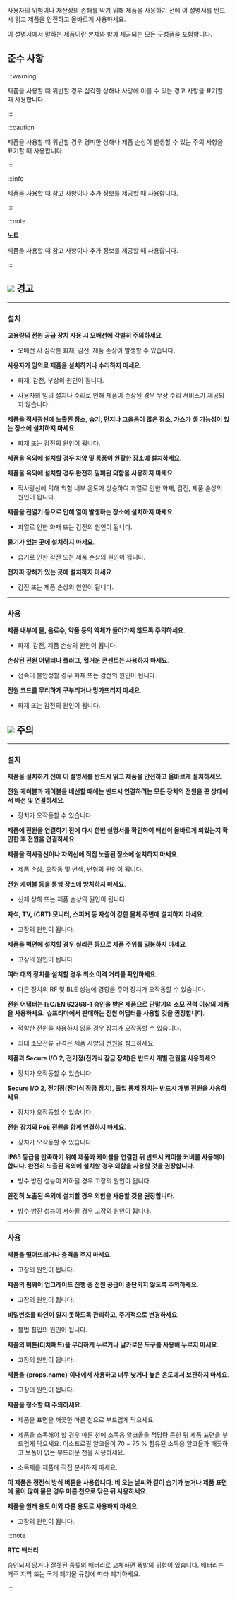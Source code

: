 사용자의 위험이나 재산상의 손해를 막기 위해 제품을 사용하기 전에 이 설명서를 반드시 읽고 제품을 안전하고 올바르게 사용하세요.

이 설명서에서 말하는 제품이란 본체와 함께 제공되는 모든 구성품을 포함합니다.

## 준수 사항

:::warning

제품을 사용할 때 위반할 경우 심각한 상해나 사망에 이를 수 있는 경고 사항을 표기할 때 사용합니다.

:::

:::caution

제품을 사용할 때 위반할 경우 경미한 상해나 제품 손상이 발생할 수 있는 주의 사항을 표기할 때 사용합니다.

:::

:::info

제품을 사용할 때 참고 사항이나 추가 정보를 제공할 때 사용합니다.

:::

:::note

**노트**

제품을 사용할 때 참고 사항이나 추가 정보를 제공할 때 사용합니다.

:::

<div className='page-break' />

## <Image src='/img/common/ico-caution.svg' ico alone /> 경고

---

### 설치

**고용량의 전원 공급 장치 사용 시 오배선에 각별히 주의하세요**.

* 오배선 시 심각한 화재, 감전, 제품 손상이 발생할 수 있습니다.

**사용자가 임의로 제품을 설치하거나 수리하지 마세요**.

* 화재, 감전, 부상의 원인이 됩니다.

* 사용자의 임의 설치나 수리로 인해 제품이 손상된 경우 무상 수리 서비스가 제공되지 않습니다.

**제품을 직사광선에 노출된 장소, 습기, 먼지나 그을음이 많은 장소, 가스가 샐 가능성이 있는 장소에 설치하지 마세요**.

* 화재 또는 감전의 원인이 됩니다.

<Xclude product='corestation_20,corestation_40,doorinterface'>

**제품을 옥외에 설치할 경우 차양 및 통풍이 원활한 장소에 설치하세요**.

**제품을 옥외에 설치할 경우 완전히 밀폐된 외함을 사용하지 마세요**.

* 직사광선에 의해 외함 내부 온도가 상승하여 과열로 인한 화재, 감전, 제품 손상의 원인이 됩니다.

</Xclude>

**제품을 전열기 등으로 인해 열이 발생하는 장소에 설치하지 마세요**.

* 과열로 인한 화재 또는 감전의 원인이 됩니다.

**물기가 있는 곳에 설치하지 마세요**.

* 습기로 인한 감전 또는 제품 손상의 원인이 됩니다.

**전자파 장해가 있는 곳에 설치하지 마세요**.

* 감전 또는 제품 손상의 원인이 됩니다.

---

### 사용

**제품 내부에 물, 음료수, 약품 등의 액체가 들어가지 않도록 주의하세요**.

* 화재, 감전, 제품 손상의 원인이 됩니다.

**손상된 전원 어댑터나 플러그, 헐거운 콘센트는 사용하지 마세요**.

* 접속이 불안정할 경우 화재 또는 감전의 원인이 됩니다.

**전원 코드를 무리하게 구부리거나 망가뜨리지 마세요**.

* 화재 또는 감전의 원인이 됩니다.

<div className='page-break' />

## <Image src='/img/common/ico-warning.svg' ico alone /> 주의

---

### 설치

**제품을 설치하기 전에 이 설명서를 반드시 읽고 제품을 안전하고 올바르게 설치하세요**.

**전원 케이블과 케이블을 배선할 때에는 반드시 연결하려는 모든 장치의 전원을 끈 상태에서 배선 및 연결하세요**.

* 장치가 오작동할 수 있습니다.

**제품에 전원을 연결하기 전에 다시 한번 설명서를 확인하여 배선이 올바르게 되었는지 확인한 후 전원을 연결하세요**.

**제품을 직사광선이나 자외선에 직접 노출된 장소에 설치하지 마세요**.

* 제품 손상, 오작동 및 변색, 변형의 원인이 됩니다.

**전원 케이블 등을 통행 장소에 방치하지 마세요**.

* 신체 상해 또는 제품 손상의 원인이 됩니다.

**자석, TV, (CRT) 모니터, 스피커 등 자성이 강한 물체 주변에 설치하지 마세요**.

* 고장의 원인이 됩니다.

<Include product='bioentry_w2,bioentry_w3,biolite_n2,xpass_2,xpass_d2'>

**제품을 벽면에 설치할 경우 실리콘 등으로 제품 주위를 밀봉하지 마세요**.

* 고장의 원인이 됩니다.

</Include>

<Xclude product='corestation_20,corestation_40,doorinterface'>

**여러 대의 장치를 설치할 경우 최소 이격 거리를 확인하세요**.

* 다른 장치의 RF 및 BLE 성능에 영향을 주어 장치가 오작동할 수 있습니다.

</Xclude>

**전원 어댑터는 IEC/EN 62368-1 승인을 받은 제품으로 단말기의 소모 전력 이상의 제품을 사용하세요. 슈프리마에서 판매하는 전원 어댑터를 사용할 것을 권장합니다**.

* 적합한 전원을 사용하지 않을 경우 장치가 오작동할 수 있습니다.

* 최대 소모전류 규격은 제품 사양의 [전원](product-specifications#specs.power)을 참고하세요.

<Xclude product='corestation_20,corestation_40,doorinterface'>

**제품과 Secure I/O 2, 전기정(전기식 잠금 장치)은 반드시 개별 전원을 사용하세요**.

* 장치가 오작동할 수 있습니다.

</Xclude>

<Include product='secure_io_2'>

**Secure I/O 2, 전기정(전기식 잠금 장치), 출입 통제 장치는 반드시 개별 전원을 사용하세요**.

* 장치가 오작동할 수 있습니다.

</Include>

<Include product='biostation_3,biostation_2a,bioentry_w3,corestation_20'>

**전원 장치와 PoE 전원을 함께 연결하지 마세요**.

* 장치가 오작동할 수 있습니다.

</Include>

<Include product='biostation_3,biostation_2a'>

**IP65 등급을 만족하기 위해 제품과 케이블을 연결한 뒤 반드시 케이블 커버를 사용해야 합니다. 완전히 노출된 옥외에 설치할 경우 외함을 사용할 것을 권장합니다**.

* 방수·방진 성능이 저하될 경우 고장의 원인이 됩니다.

</Include>

<Include product='xpass_2,xpass_d2,bioentry_w3'>

**완전히 노출된 옥외에 설치할 경우 외함을 사용할 것을 권장합니다**.

* 방수·방진 성능이 저하될 경우 고장의 원인이 됩니다.

</Include>

---

### 사용

**제품을 떨어뜨리거나 충격을 주지 마세요**.

* 고장의 원인이 됩니다.

**제품의 펌웨어 업그레이드 진행 중 전원 공급이 중단되지 않도록 주의하세요**.

* 고장의 원인이 됩니다.

<Xclude product='corestation_40,corestation_20,bioentry_w3,doorinterface'>

**비밀번호를 타인이 알지 못하도록 관리하고, 주기적으로 변경하세요**.

* 불법 침입의 원인이 됩니다.

</Xclude>

<Xclude product='bioentry_w3'>

**제품의 버튼(터치패드)을 무리하게 누르거나 날카로운 도구를 사용해 누르지 마세요**.

* 고장의 원인이 됩니다.

</Xclude>

**제품을 {props.name} 이내에서 사용하고 너무 낮거나 높은 온도에서 보관하지 마세요**.

* 고장의 원인이 됩니다.

**제품을 청소할 때 주의하세요**.

* 제품을 표면을 깨끗한 마른 천으로 부드럽게 닦으세요.

* 제품을 소독해야 할 경우 마른 천에 소독용 알코올을 적당량 묻힌 뒤 제품 표면을 부드럽게 닦으세요. 이소프로필 알코올이 70 ~ 75 % 함유된 소독용 알코올과 깨끗하고 보풀이 없는 부드러운 천을 사용하세요.

* 소독제를 제품에 직접 분사하지 마세요.

<Include product='biostation_2,biostation_2a,biostation_a2'>

**이 제품은 정전식 방식 버튼을 사용합니다. 비 오는 날씨와 같이 습기가 높거나 제품 표면에 물이 많이 묻은 경우 마른 천으로 닦은 뒤 사용하세요**.

</Include>

**제품을 원래 용도 이외 다른 용도로 사용하지 마세요**.

* 고장의 원인이 됩니다.

<Xclude product='input_module,output_module,door_module,secure_io_2,corestation_20,doorinterface'>

:::note

**RTC 배터리**

승인되지 않거나 잘못된 종류의 배터리로 교체하면 폭발의 위험이 있습니다. 배터리는 거주 지역 또는 국제 폐기물 규정에 따라 폐기하세요.

:::

</Xclude>